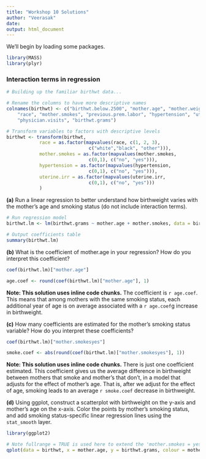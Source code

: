 ```yaml
---
title: "Workshop 10 Solutions"
author: "Veerasak"
date: 
output: html_document
---
```


We'll begin by loading some packages.
```r
library(MASS)
library(plyr)
```

### Interaction terms in regression

```r
# Building up the familiar birthwt data...

# Rename the columns to have more descriptive names
colnames(birthwt) <- c("birthwt.below.2500", "mother.age", "mother.weight", 
    "race", "mother.smokes", "previous.prem.labor", "hypertension", "uterine.irr", 
    "physician.visits", "birthwt.grams")

# Transform variables to factors with descriptive levels
birthwt <- transform(birthwt, 
            race = as.factor(mapvalues(race, c(1, 2, 3), 
                              c("white","black", "other"))),
            mother.smokes = as.factor(mapvalues(mother.smokes, 
                              c(0,1), c("no", "yes"))),
            hypertension = as.factor(mapvalues(hypertension, 
                              c(0,1), c("no", "yes"))),
            uterine.irr = as.factor(mapvalues(uterine.irr, 
                              c(0,1), c("no", "yes")))
            )
```

**(a)** Run a linear regression to better understand how birthweight varies with the mother's age and smoking status (do not include interaction terms).

```r
# Run regression model
birthwt.lm <- lm(birthwt.grams ~ mother.age + mother.smokes, data = birthwt)

# Output coefficients table
summary(birthwt.lm)
```

**(b)** What is the coefficient of mother.age in your regression?  How do you interpret this coefficient?

```r
coef(birthwt.lm)["mother.age"]

age.coef <- round(coef(birthwt.lm)["mother.age"], 1)
```

**Note: This solution uses inline code chunks.** The coefficient is `r age.coef`.  This means that among mothers with the same smoking status, each additional year of age is on average associated with a `r age.coef`g increase in birthweight. 

**(c)** How many coefficients are estimated for the mother's smoking status variable?  How do you interpret these coefficients?

```r
coef(birthwt.lm)["mother.smokesyes"]

smoke.coef <- abs(round(coef(birthwt.lm)["mother.smokesyes"], 1))
```

**Note: This solution uses inline code chunks.**  There is just one coefficient estimated.  This coefficient gives us the average difference in birthweight between mothers that smoke and mother's that don't, in a model that adjusts for the effect of mother's age.  That is, after we adjust for the effect of age, smoking leads to an average `r smoke.coef` decrease in birthweight.  

**(d)** Using ggplot, construct a scatterplot with birthweight on the y-axis and mother's age on the x-axis.  Color the points by mother's smoking status, and add smoking status-specific linear regression lines using the `stat_smooth` layer.

```r
library(ggplot2)

# Note fullrange = TRUE is used here to extend the 'mother.smokes = yes' line beyond the maximum age (35) in this group
qplot(data = birthwt, x = mother.age, y = birthwt.grams, colour = mother.smokes) + stat_smooth(method = "lm", fullrange = TRUE)
```
